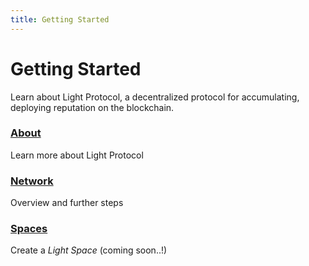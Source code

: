 ```yaml
---
title: Getting Started
---
```


# Getting Started

Learn about Light Protocol, a decentralized protocol for accumulating, deploying reputation on the blockchain.

### [About](/protocol/about)

Learn more about Light Protocol

### [Network](/protocol/network)

Overview and further steps

### [Spaces](/protocol/spaces)

Create a _Light Space_ (coming soon..!)
